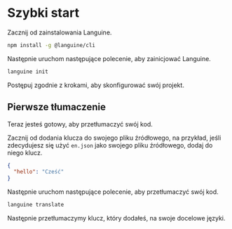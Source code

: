 # Szybki start

Zacznij od zainstalowania Languine.

```bash
npm install -g @languine/cli
```

Następnie uruchom następujące polecenie, aby zainicjować Languine.

```bash
languine init
```

Postępuj zgodnie z krokami, aby skonfigurować swój projekt.

## Pierwsze tłumaczenie

Teraz jesteś gotowy, aby przetłumaczyć swój kod.

Zacznij od dodania klucza do swojego pliku źródłowego, na przykład, jeśli zdecydujesz się użyć `en.json` jako swojego pliku źródłowego, dodaj do niego klucz.

```json
{
  "hello": "Cześć"
}
```

Następnie uruchom następujące polecenie, aby przetłumaczyć swój kod.

```bash
languine translate
```

Następnie przetłumaczymy klucz, który dodałeś, na swoje docelowe języki.